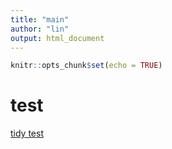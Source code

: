 ```yaml
---
title: "main"
author: "lin"
output: html_document
---
```


```r
knitr::opts_chunk$set(echo = TRUE)
```
# test

[tidy test](./TidyBasic01.html)
